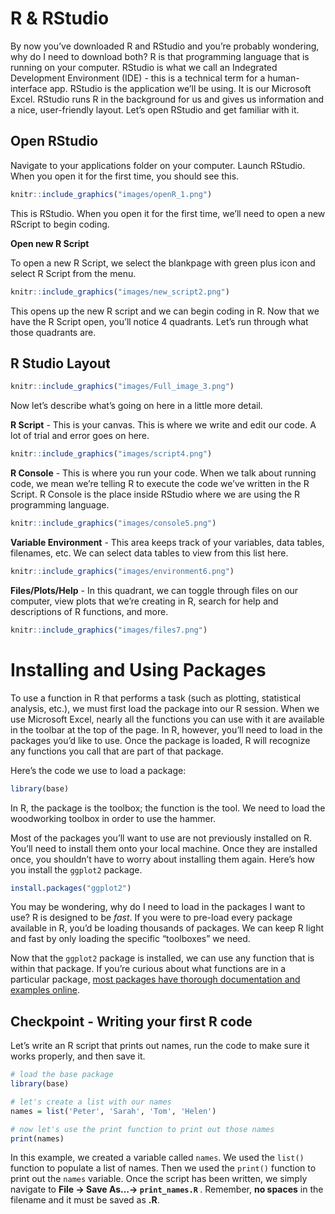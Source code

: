 # R & RStudio

By now you've downloaded R and RStudio and you're probably wondering, why do I need to download both? R is that programming language that is running on your computer. RStudio is what we call an Indegrated Development Environment (IDE) - this is a technical term for a human-interface app. RStudio is the application we'll be using. It is our Microsoft Excel. RStudio runs R in the background for us and gives us information and a nice, user-friendly layout. Let's open RStudio and get familiar with it.


## Open RStudio
Navigate to your applications folder on your computer. Launch RStudio. When you open it for the first time, you should see this.


```r
knitr::include_graphics("images/openR_1.png")  
```


This is RStudio. When you open it for the first time, we'll need to open a new RScript to begin coding. 


**Open new R Script**


To open a new R Script, we select the blankpage with green plus icon and select R Script from the menu. 


```r
knitr::include_graphics("images/new_script2.png")  
```


This opens up the new R script and we can begin coding in R. Now that we have the R Script open, you'll notice 4 quadrants. Let's run through what those quadrants are.


## R Studio Layout


```r
knitr::include_graphics("images/Full_image_3.png")  
```


Now let's describe what's going on here in a little more detail.


**R Script** - This is your canvas. This is where we write and edit our code. A lot of trial and error goes on here. 


```r
knitr::include_graphics("images/script4.png")  
```


**R Console** - This is where you run your code. When we talk about running code, we mean we're telling R to execute the code we've written in the R Script. R Console is the place inside RStudio where we are using the R programming language. 


```r
knitr::include_graphics("images/console5.png")  
```


**Variable Environment** - This area keeps track of your variables, data tables, filenames, etc. We can select data tables to view from this list here.


```r
knitr::include_graphics("images/environment6.png")  
```


**Files/Plots/Help** - In this quadrant, we can toggle through files on our computer, view plots that we're creating in R, search for help and descriptions of R functions, and more.


```r
knitr::include_graphics("images/files7.png")  
```

# Installing and Using Packages

To use a function in R that performs a task (such as plotting, statistical analysis, etc.), we must first load the package into our R session. When we use Microsoft Excel, nearly all the functions you can use with it are available in the toolbar at the top of the page. In R, however, you'll need to load in the packages you'd like to use. Once the package is loaded, R will recognize any functions you call that are part of that package. 

Here's the code we use to load a package:

```r
library(base)
```

In R, the package is the toolbox; the function is the tool. We need to load the woodworking toolbox in order to use the hammer.

Most of the packages you'll want to use are not previously installed on R. You'll need to install them onto your local machine. Once they are installed once, you shouldn't have to worry about installing them again. Here's how you install the `ggplot2` package.

```r
install.packages("ggplot2")
```

You may be wondering, why do I need to load in the packages I want to use? R is designed to be *fast*. If you were to pre-load every package available in R, you'd be loading thousands of packages. We can keep R light and fast by only loading the specific "toolboxes" we need. 

Now that the `ggplot2` package is installed, we can use any function that is within that package. If you're curious about what functions are in a particular package, [most packages have thorough documentation and examples online](https://ggplot2.tidyverse.org/reference/). 

## Checkpoint - Writing your first R code

Let's write an R script that prints out names, run the code to make sure it works properly, and then save it.

```r
# load the base package
library(base)

# let's create a list with our names 
names = list('Peter', 'Sarah', 'Tom', 'Helen')

# now let's use the print function to print out those names
print(names)
```

In this example, we created a variable called `names`. We used the `list()` function to populate a list of names. Then we used the `print()` function to print out the `names` variable. Once the script has been written, we simply navigate to **File -> Save As...-> `print_names.R` **. Remember, **no spaces** in the filename and it must be saved as **.R**. 



